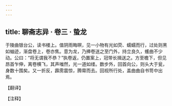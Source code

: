```yaml
---
---
---
```

title: 聊斋志异 · 卷三 · 蛰龙
---

于陵曲银台公，读书楼上。值阴雨晦暝，见一小物有光如荧、蠕蠕而行，过处则黑如蚰迹，渐盘卷上，卷亦焦。意为龙，乃捧卷送之至门外，持立良久，蠖曲不少动。公曰：“将无谓我不恭？”执卷返，仍置案上，冠带长揖送之。方至檐下，但见昂首乍伸，离卷横飞，其声嗤然，光一道如缕。数步外，回首向公，则头大于瓮，身数十围矣。又一折反，霹雳震惊，腾霄而去。回视所行处，盖曲曲自书笥中出焉。

【翻译】

【注释】

